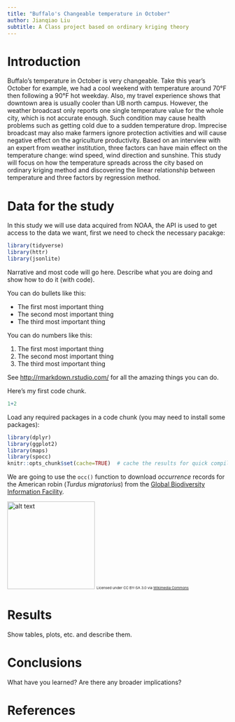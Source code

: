 ```yaml
---
title: "Buffalo's Changeable temperature in October"
author: Jianqiao Liu
subtitle: A Class project based on ordinary kriging theory
---
```


# Introduction
Buffalo's temperature in October is very changeable. Take this year's October for example, we had a cool weekend with temperature around 70°F then following a 90°F hot weekday. Also, my travel experience shows that downtown area is usually cooler than UB north campus. However, the weather broadcast only reports one single temperature value for the whole city, which is not accurate enough. Such condition may cause health problems such as getting cold due to a sudden temperature drop. Imprecise broadcast may also make farmers ignore protection activities and will cause negative effect on the agriculture productivity. Based on an interview with an expert from weather institution, three factors can have main effect on the temperature change: wind speed, wind direction and sunshine. This study will focus on how the temperature spreads across the city based on ordinary kriging method and discovering the linear relationship between temperature and three factors by regression method. 


# Data for the study
In this study we will use data acquired from NOAA, the API is used to get access to the data we want, first we need to check the necessary pacakge:
```r
library(tidyverse)
library(httr)
library(jsonlite)
```
####################
Narrative and most code will go here.  Describe what you are doing and show how to do it (with code).

You can do bullets like this:

* The first most important thing
* The second most important thing
* The third most important thing

You can do numbers like this:

1. The first most important thing
2. The second most important thing
3. The third most important thing

See [http://rmarkdown.rstudio.com/](http://rmarkdown.rstudio.com/) for all the amazing things you can do.


Here's my first code chunk.
```r
1+2
```

Load any required packages in a code chunk (you may need to install some packages):

```r
library(dplyr)
library(ggplot2)
library(maps)
library(spocc)
knitr::opts_chunk$set(cache=TRUE)  # cache the results for quick compiling
```


We are going to use the `occ()` function to download _occurrence_ records for the American robin (_Turdus migratorius_) from the [Global Biodiversity Information Facility](gbif.org).

<img src="https://upload.wikimedia.org/wikipedia/commons/b/b8/Turdus-migratorius-002.jpg" alt="alt text" width="200">
<small><small><small>Licensed under CC BY-SA 3.0 via [Wikimedia Commons](https://commons.wikimedia.org/wiki/File:Turdus-migratorius-002.jpg#/media/File:Turdus-migratorius-002.jpg)</small></small></small>



# Results

Show tables, plots, etc. and describe them.


# Conclusions

What have you learned?  Are there any broader implications?

# References

